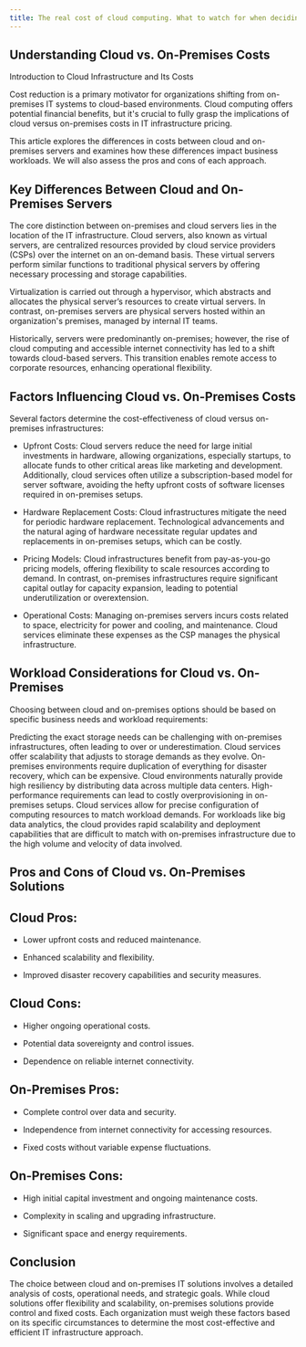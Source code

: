 ```yaml
---
title: The real cost of cloud computing. What to watch for when deciding between cloud vs on-premises
---
```


<h2>Understanding Cloud vs. On-Premises Costs</h2>

Introduction to Cloud Infrastructure and Its Costs

Cost reduction is a primary motivator for organizations shifting from on-premises IT systems to cloud-based environments. Cloud computing offers potential financial benefits, but it's crucial to fully grasp the implications of cloud versus on-premises costs in IT infrastructure pricing.

This article explores the differences in costs between cloud and on-premises servers and examines how these differences impact business workloads. We will also assess the pros and cons of each approach.

<h2>Key Differences Between Cloud and On-Premises Servers</h2>

The core distinction between on-premises and cloud servers lies in the location of the IT infrastructure. Cloud servers, also known as virtual servers, are centralized resources provided by cloud service providers (CSPs) over the internet on an on-demand basis. These virtual servers perform similar functions to traditional physical servers by offering necessary processing and storage capabilities.

Virtualization is carried out through a hypervisor, which abstracts and allocates the physical server’s resources to create virtual servers. In contrast, on-premises servers are physical servers hosted within an organization's premises, managed by internal IT teams.

Historically, servers were predominantly on-premises; however, the rise of cloud computing and accessible internet connectivity has led to a shift towards cloud-based servers. This transition enables remote access to corporate resources, enhancing operational flexibility.

<h2>Factors Influencing Cloud vs. On-Premises Costs</h2>

Several factors determine the cost-effectiveness of cloud versus on-premises infrastructures:

- Upfront Costs: Cloud servers reduce the need for large initial investments in hardware, allowing organizations, especially startups, to allocate funds to other critical areas like marketing and development. Additionally, cloud services often utilize a subscription-based model for server software, avoiding the hefty upfront costs of software licenses required in on-premises setups.

- Hardware Replacement Costs: Cloud infrastructures mitigate the need for periodic hardware replacement. Technological advancements and the natural aging of hardware necessitate regular updates and replacements in on-premises setups, which can be costly.

- Pricing Models: Cloud infrastructures benefit from pay-as-you-go pricing models, offering flexibility to scale resources according to demand. In contrast, on-premises infrastructures require significant capital outlay for capacity expansion, leading to potential underutilization or overextension.

- Operational Costs: Managing on-premises servers incurs costs related to space, electricity for power and cooling, and maintenance. Cloud services eliminate these expenses as the CSP manages the physical infrastructure.

<h2>Workload Considerations for Cloud vs. On-Premises</h2>

Choosing between cloud and on-premises options should be based on specific business needs and workload requirements:

<Steps>
  <Step title='Storage Needs'>
    Predicting the exact storage needs can be challenging with on-premises
    infrastructures, often leading to over or underestimation. Cloud services
    offer scalability that adjusts to storage demands as they evolve.
  </Step>
  <Step title='Workload Resiliency'>
    On-premises environments require duplication of everything for disaster
    recovery, which can be expensive. Cloud environments naturally provide high
    resiliency by distributing data across multiple data centers.
  </Step>
  <Step title='Computational Performance'>
    High-performance requirements can lead to costly overprovisioning in
    on-premises setups. Cloud services allow for precise configuration of
    computing resources to match workload demands.
  </Step>
  <Step title='Data Utilization'>
    For workloads like big data analytics, the cloud provides rapid scalability
    and deployment capabilities that are difficult to match with on-premises
    infrastructure due to the high volume and velocity of data involved.
  </Step>
</Steps>

<h2>Pros and Cons of Cloud vs. On-Premises Solutions</h2>

<h2>Cloud Pros:</h2>

- Lower upfront costs and reduced maintenance.

- Enhanced scalability and flexibility.

- Improved disaster recovery capabilities and security measures.

<h2>Cloud Cons:</h2>

- Higher ongoing operational costs.

- Potential data sovereignty and control issues.

- Dependence on reliable internet connectivity.

<h2>On-Premises Pros:</h2>

- Complete control over data and security.

- Independence from internet connectivity for accessing resources.

- Fixed costs without variable expense fluctuations.

<h2>On-Premises Cons:</h2>

- High initial capital investment and ongoing maintenance costs.

- Complexity in scaling and upgrading infrastructure.

- Significant space and energy requirements.

<h2>Conclusion</h2>

The choice between cloud and on-premises IT solutions involves a detailed analysis of costs, operational needs, and strategic goals. While cloud solutions offer flexibility and scalability, on-premises solutions provide control and fixed costs. Each organization must weigh these factors based on its specific circumstances to determine the most cost-effective and efficient IT infrastructure approach.
